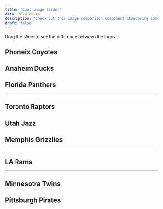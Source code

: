 ```yaml
---
title: "Cool image slider"
date: 2024-06-16
description: "Check out this image comparison component showcasing some questionable sports rebrands."
draft: false
---
```



Drag the slider to see the difference between the logos.

## Phoneix Coyotes

<ImageComparison team="coyotes" />

## Anaheim Ducks

<ImageComparison team="ducks" />

## Florida Panthers

<ImageComparison team="panthers" />

---

## Toronto Raptors

<ImageComparison team="raptors" />

## Utah Jazz

<ImageComparison team="jazz" />

## Memphis Grizzlies

<ImageComparison team="grizzlies" />

---

## LA Rams

<ImageComparison team="rams" />

---

## Minnesotra Twins

<ImageComparison team="twins" />

## Pittsburgh Pirates

<ImageComparison team="pirates" />
